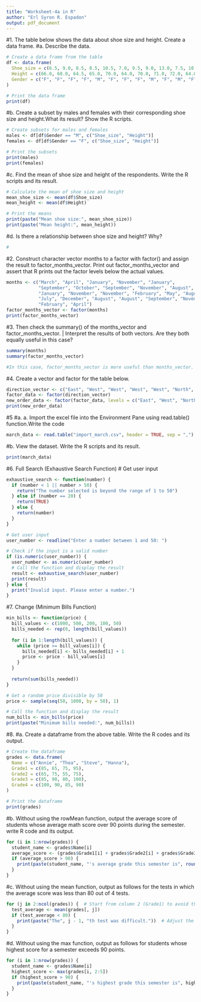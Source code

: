 ```yaml
---
title: "Worksheet-4a in R"
author: "Erl Syron R. Espadon"
output: pdf_document
---
```




#1. The table below shows the data about shoe size and height. Create a data frame.
#a.	Describe the data.
```r
# Create a data frame from the table
df <- data.frame(
  Shoe_size = c(6.5, 9.0, 8.5, 8.5, 10.5, 7.0, 9.5, 9.0, 13.0, 7.5, 10.5, 8.5, 12.0, 10.5, 13.0, 11.5, 8.5, 5.0, 10.0, 6.5, 7.5, 8.5, 10.5, 8.5, 10.5, 11.0, 9.0, 13.0),
  Height = c(66.0, 68.0, 64.5, 65.0, 70.0, 64.0, 70.0, 71.0, 72.0, 64.0, 74.5, 67.0, 71.0, 71.0, 77.0, 72.0, 59.0, 62.0, 72.0, 66.0, 64.0, 67.0, 73.0, 69.0, 72.0, 70.0, 69.0, 70.0),
  Gender = c("F", "F", "F", "F", "M", "F", "F", "F", "M", "F", "M", "F", "M", "M", "M", "M", "F", "F", "M", "F", "F", "M", "M", "F", "M", "M", "M", "M")
)

# Print the data frame
print(df)
```

#b.	Create a subset by males and females with their corresponding shoe size and height.What its result? Show the R scripts.
```r
# Create subsets for males and females
males <- df[df$Gender == "M", c("Shoe_size", "Height")]
females <- df[df$Gender == "F", c("Shoe_size", "Height")]

# Print the subsets
print(males)
print(females)
```

#c.	Find the mean of shoe size and height of the respondents. Write the R scripts and its result.
```r
# Calculate the mean of shoe size and height
mean_shoe_size <- mean(df$Shoe_size)
mean_height <- mean(df$Height)

# Print the means
print(paste("Mean shoe size:", mean_shoe_size))
print(paste("Mean height:", mean_height))
```

#d.	Is there a relationship between shoe size and height? Why?
```r
#
```



#2.	Construct character vector months to a factor with factor() and assign the result to factor_months_vector. Print out factor_months_vector and assert that R prints out the factor levels below the actual values.
```r
months <- c("March", "April", "January", "November", "January",
            "September", "October", "September", "November", "August",
            "January", "November", "November", "February", "May", "August",
            "July", "December", "August", "August", "September", "November", 
            "February", "April")
factor_months_vector <- factor(months)
print(factor_months_vector)
```


#3.	Then check the summary() of the months_vector and factor_months_vector. | Interpret the results of both vectors. Are they both equally useful in this case?
```r
summary(months)
summary(factor_months_vector)

#In this case, factor_months_vector is more useful than months_vector. The summary of the factor vector provides valuable information about the distribution of the months, while the summary of the character vector only provides basic information about the vector itself.
```


#4.	Create a vector and factor for the table below.
```r
direction_vector <- c("East", "West", "West", "West", "West", "North", "North", "North")
factor_data <- factor(direction_vector)
new_order_data <- factor(factor_data, levels = c("East", "West", "North"))
print(new_order_data)
```


#5
#a. a.	Import the excel file into the Environment Pane using read.table() function.Write the code
```r
march_data <- read.table("import_march.csv", header = TRUE, sep = ",")
```
#b. View the dataset. Write the R scripts and its result.
```r
print(march_data)
```



#6. Full Search (Exhaustive Search Function)
# Get user input
```r
exhaustive_search <- function(number) {
  if (number < 1 || number > 50) {
    return("The number selected is beyond the range of 1 to 50")
  } else if (number == 20) {
    return(TRUE)
  } else {
    return(number)
  }
}

# Get user input
user_number <- readline("Enter a number between 1 and 50: ")

# Check if the input is a valid number
if (is.numeric(user_number)) {
  user_number <- as.numeric(user_number)
  # Call the function and display the result
  result <- exhaustive_search(user_number)
  print(result)
} else {
  print("Invalid input. Please enter a number.")
}
```


#7. Change (Minimum Bills Function)
```r
min_bills <- function(price) {
  bill_values <- c(1000, 500, 200, 100, 50)
  bills_needed <- rep(0, length(bill_values))
  
  for (i in 1:length(bill_values)) {
    while (price >= bill_values[i]) {
      bills_needed[i] <- bills_needed[i] + 1
      price <- price - bill_values[i]
    }
  }
  
  return(sum(bills_needed))
}

# Get a random price divisible by 50
price <- sample(seq(50, 1000, by = 50), 1)

# Call the function and display the result
num_bills <- min_bills(price)
print(paste("Minimum bills needed:", num_bills))
```


#8.
#a. Create a dataframe from the above table. Write the R codes and its output.
```r
# Create the dataframe
grades <- data.frame(
  Name = c("Annie", "Thea", "Steve", "Hanna"),
  Grade1 = c(85, 65, 75, 95),
  Grade2 = c(65, 75, 55, 75),
  Grade3 = c(85, 90, 80, 100),
  Grade4 = c(100, 90, 85, 90)
)

# Print the dataframe
print(grades)
```
#b. Without using the rowMean function, output the average score of students whose average math score over 90 points during the semester. write R code and its output.
```r
for (i in 1:nrow(grades)) {
  student_name <- grades$Name[i]
  average_score <- (grades$Grade1[i] + grades$Grade2[i] + grades$Grade3[i] + grades$Grade4[i]) / 4
  if (average_score > 90) {
    print(paste(student_name, "'s average grade this semester is", round(average_score, 2)))
  }
}
```
#c. Without using the mean function, output as follows for the tests in which the average score was less than 80 out of 4 tests.
```r
for (j in 2:ncol(grades)) {  # Start from column 2 (Grade1) to avoid the Name column
  test_average <- mean(grades[, j])
  if (test_average < 80) {
    print(paste("The", j - 1, "th test was difficult."))  # Adjust the test number
  }
}
```
#d. Without using the max function, output as follows for students whose highest score for a semester exceeds 90 points.
```r
for (i in 1:nrow(grades)) {
  student_name <- grades$Name[i]
  highest_score <- max(grades[i, 2:5])
  if (highest_score > 90) {
    print(paste(student_name, "'s highest grade this semester is", highest_score))
  }
}
```

